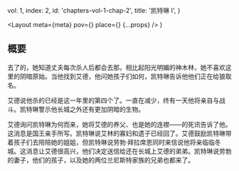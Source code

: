
  vol: 1,
  index: 2,
  id: 'chapters-vol-1-chap-2',
  title: '凯特琳 I',
}

  <Layout
    meta={meta}
    pov={<WikiLink name="凯特琳·徒利" />}
    place={<WikiLink name="临冬城" />}
    {...props}
  />
)

## 概要

<WikiLink name="凯特琳·徒利" />去了<WikiLink name="临冬城" />的<WikiLink name="神木林" />，她知道丈夫每次杀人后都会去那。相比起<WikiLink name="奔流城" />阳光明媚的神木林，她不喜欢这里的阴暗原始。当他找到艾德，他问她孩子们如何，凯特琳告诉他他们正在给狼取名。

<Illustration
  width="50vw"
  src="https://awoiaf.westeros.org/images/0/0b/Ned_%26_Ice.jpg"
  desc="艾德在擦拭寒冰"
/>

艾德说他杀的已经是这一年里的第四个了。<WikiLink name="守夜人" />一直在减少，终有一天他将亲自与<WikiLink name="曼斯·雷德" />战斗。凯特琳警示他长城之外还有更加阴暗的生物。

艾德询问凯特琳为何而来，她将艾德的养父、也是她的连襟——<WikiLink name="琼恩·艾林" />的死讯告诉了他。这消息是国王<WikiLink name="劳勃" />亲手所写。凯特琳说艾林的寡妇和遗子已经回了<WikiLink name="鹰巢城" />。艾德鼓励凯特琳带着孩子们去陪陪她的姐姐，但凯特琳说劳勃·拜拉席恩同时来信说他将亲临临冬城。这消息让艾德很高兴，他们决定送信给还在长城上艾德的弟弟<WikiLink name="班扬" linkName="班扬·史塔克" />。凯特琳说劳勃的妻子<WikiLink name="瑟曦·兰尼斯特" />，他们的孩子，以及她的两位兰尼斯特家族的兄弟也都来了。
